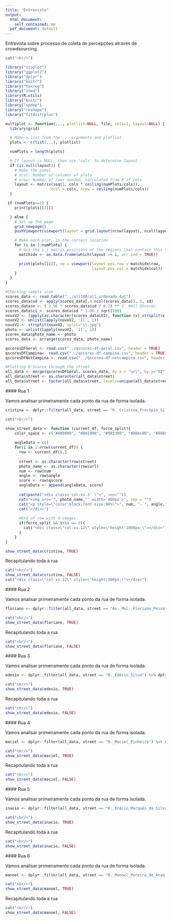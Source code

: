 ```yaml
---
title: "Entrevista"
output:
  html_document:
    self_contained: no
  pdf_document: default
---
```


<style>
    body .main-container {
         max-width: 100%;
        margin-left: 20px;
        margin-right: auto;
    }
</style>

Entrevista sobre processo de coleta de percepções através de crowdsourcing.   

```r
cat("<br/>")

library("vioplot")
library("ggplot2")
library("dplyr")
library("knitr")
library("texreg")
library("ineq")
library(R.utils)
library("knitr")
library("spdep")
library("reshape")
library("fitdistrplus")

multiplot <- function(..., plotlist=NULL, file, cols=1, layout=NULL) {
  library(grid)

  # Make a list from the ... arguments and plotlist
  plots <- c(list(...), plotlist)

  numPlots = length(plots)

  # If layout is NULL, then use 'cols' to determine layout
  if (is.null(layout)) {
    # Make the panel
    # ncol: Number of columns of plots
    # nrow: Number of rows needed, calculated from # of cols
    layout <- matrix(seq(1, cols * ceiling(numPlots/cols)),
                    ncol = cols, nrow = ceiling(numPlots/cols))
  }

 if (numPlots==1) {
    print(plots[[1]])

  } else {
    # Set up the page
    grid.newpage()
    pushViewport(viewport(layout = grid.layout(nrow(layout), ncol(layout))))

    # Make each plot, in the correct location
    for (i in 1:numPlots) {
      # Get the i,j matrix positions of the regions that contain this subplot
      matchidx <- as.data.frame(which(layout == i, arr.ind = TRUE))

      print(plots[[i]], vp = viewport(layout.pos.row = matchidx$row,
                                      layout.pos.col = matchidx$col))
    }
  }
}

```

```r
#Checking sample size
scores_data <- read.table("../all100/all_ordenado.dat")
scores_data$sd <- apply(scores_data[,4:ncol(scores_data)], 1, sd)
scores_data$n <- ( 1.96 * scores_data$sd / 0.2) ** 2  #All QScores
scores_data$ci <- scores_data$sd * 1.96 / sqrt(100)
novoV2 <- lapply(as.character(scores_data$V2), function (x) strsplit(x, split="/", fixed=TRUE)[[1]][7])
novoV2 <- unlist(lapply(novoV2, '[[', 1))
novoV2 <- strsplit(novoV2, split="\\.jpg")
photo <- unlist(lapply(novoV2, '[[', 1))
scores_data$photo_name <- photo
scores_data <- arrange(scores_data, photo_name)

qscoresDFGeral <- read.csv("../qscores-df-geral.csv", header = TRUE)
qscoresDFCampina<- read.csv("../qscores-df-campina.csv", header = TRUE)
qscoresDFNotCampina <- read.csv("../qscores-df-notcampina.csv", header = TRUE)

#Plotting Q-Scores through the street
all_data <- merge(qscoresDFGeral, scores_data, by.x = "url", by.y="V2")#qscoresDFGeral
all_data$street <- as.character(all_data$street)
all_data$street <- factor(all_data$street, levels=unique(all_data$street))

```


#\#\#\# Rua 1

Vamos analisar primeiramente cada ponto da rua de forma isolada.

```r
cristina <- dplyr::filter(all_data, street == "R._Cristina_Procópio_Silva") %>% dplyr::group_by(num) %>% dplyr::arrange(street, num, angle) %>% dplyr::select(url, photo_name, street, num, angle, qscore, V3, ci)
```

```r
cat("<br/>")

show_street_data <- function (current_df, force_split){
    color_space <- c("#000000", "#001900", "#003300", "#004c00", "#006600", "#007f00", "#009900", "#00b200", "#00cc00", "#00e500", "#00ff00")
    
    angleData = c()
    for(i in 1:nrow(current_df)) {
      row <- current_df[i,]
      
      street <- as.character(row$street)
      photo_name <- as.character(row$url)
      num <- row$num
      angle <- row$angle
      score <- row$qscore
      angleData <- append(angleData, score)
      
      cat(paste("<div class='col-xs-3' \">", sep=""))
      cat("<img src='", photo_name,"' width='400px'>", sep = "")
      cat("<p style=\"color:black;font-size:90%\">", num, "- ", angle,  "</p>", sep="")
      cat("</div>")
      
      #End of row with 4 images
      if(force_split && i%%4 == 0){
        cat("<div class=\"col-xs-12\" style=\"height:1000px;\"></div>")
      }
    }
}

show_street_data(cristina, TRUE)
```

Recapitulando toda a rua

```r
cat("<br/>")
show_street_data(cristina, FALSE)
cat("<div class=\"col-xs-12\" style=\"height:300px;\"></div>")
```


#\#\#\# Rua 2

Vamos analisar primeiramente cada ponto da rua de forma isolada.

```r
floriano <- dplyr::filter(all_data, street == "Av._Mal._Floriano_Peixoto") %>% dplyr::group_by(num) %>% dplyr::arrange(street, num, angle) %>% dplyr::select(url, photo_name, street, num, angle, qscore, V3, ci)
```

```r
cat("<br/>")
show_street_data(floriano, TRUE)
```

Recapitulando toda a rua

```r
cat("<br/>")
show_street_data(floriano, FALSE)
```


#\#\#\# Rua 3

Vamos analisar primeiramente cada ponto da rua de forma isolada.

```r
edesio <- dplyr::filter(all_data, street == "R._Edésio_Silva") %>% dplyr::group_by(num) %>% dplyr::arrange(street, num, angle) %>% dplyr::select(url, photo_name, street, num, angle, qscore, V3, ci)
```

```r
cat("<br/>")
show_street_data(edesio, TRUE)
```

Recapitulando toda a rua

```r
cat("<br/>")
show_street_data(edesio, FALSE)
```

#\#\#\# Rua 4

Vamos analisar primeiramente cada ponto da rua de forma isolada.

```r
maciel <- dplyr::filter(all_data, street == "R._Maciel_Pinheiro") %>% dplyr::group_by(num) %>% dplyr::arrange(street, num, angle) %>% dplyr::select(url, photo_name, street, num, angle, qscore, V3, ci)
```

```r
cat("<br/>")
show_street_data(maciel, TRUE)
```

Recapitulando toda a rua

```r
cat("<br/>")
show_street_data(maciel, FALSE)
```


#\#\#\# Rua 5

Vamos analisar primeiramente cada ponto da rua de forma isolada.

```r
inacio <- dplyr::filter(all_data, street == "R._Inácio_Marquês_da_Silva") %>% dplyr::group_by(num) %>% dplyr::arrange(street, num, angle) %>% dplyr::select(url, photo_name, street, num, angle, qscore, V3, ci)
```

```r
cat("<br/>")
show_street_data(inacio, TRUE)
```

Recapitulando toda a rua

```r
cat("<br/>")
show_street_data(inacio, FALSE)
```

#\#\#\# Rua 6

Vamos analisar primeiramente cada ponto da rua de forma isolada.

```r
manoel <- dplyr::filter(all_data, street == "R._Manoel_Pereira_de_Araújo") %>% dplyr::group_by(num) %>% dplyr::arrange(street, num, angle) %>% dplyr::select(url, photo_name, street, num, angle, qscore, V3, ci)
```

```r
cat("<br/>")
show_street_data(manoel, TRUE)
```

Recapitulando toda a rua

```r
cat("<br/>")
show_street_data(manoel, FALSE)
```